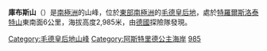 {{coord|71|59|S|7|21|E|source:GNIS|display=title}}

'''庫布斯山'''（{{lang-en|Kubus Mountain}}）是[[南極洲|南極洲]]的山峰，位於[[東部南極洲|東部南極洲]]的[[毛德皇后地|毛德皇后地]]，處於[[特羅爾斯洛泰特山|特羅爾斯洛泰特山]]東南面6公里，海拔高度2,985米，由[[德國|德國]]探險隊發現。

{{DEFAULTSORT:Kubus Mountain}}
[[Category:毛德皇后地山峰|Category:毛德皇后地山峰]]
[[Category:阿斯特里德公主海岸|Category:阿斯特里德公主海岸]]
[[Category:海拔2000公尺至2999公尺的南極洲山峰|985]]

{{PrincessAstridCoast-geo-stub}}